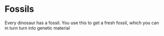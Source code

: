 # Fossils
Every dinosaur has a fossil. You use this to get a fresh fossil, which you can in turn turn into genetic material